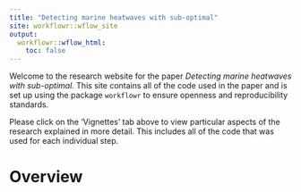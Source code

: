 ```yaml
---
title: "Detecting marine heatwaves with sub-optimal"
site: workflowr::wflow_site
output:
  workflowr::wflow_html:
    toc: false
---
```


Welcome to the research website for the paper _Detecting marine heatwaves with sub-optimal_. This site contains all of the code used in the paper and is set up using the package `workflowr` to ensure openness and reproducibility standards.

Please click on the 'Vignettes' tab above to view particular aspects of the research explained in more detail. This includes all of the code that was used for each individual step.

# Overview
